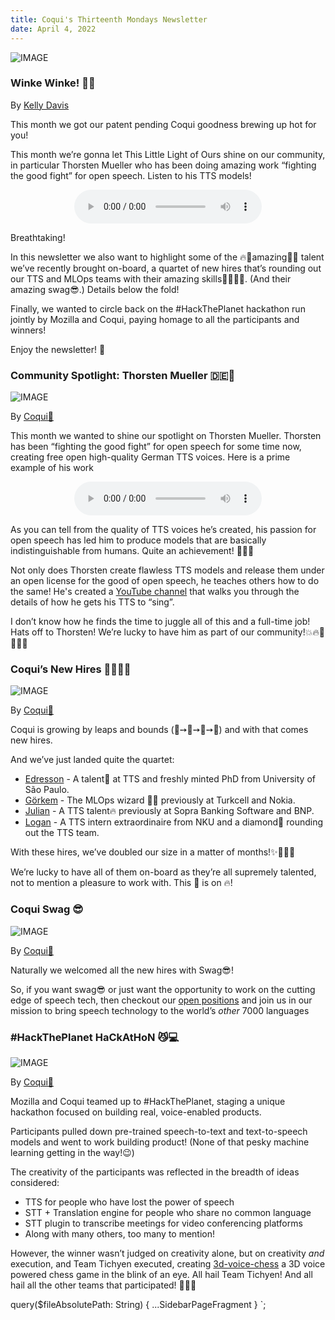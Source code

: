 ```yaml
---
title: Coqui's Thirteenth Mondays Newsletter
date: April 4, 2022
---
```



![IMAGE](../../data/images/newsletter/posts/logo-wordmark.png)

### Winke Winke! 👋🐸

By [Kelly Davis](https://github.com/kdavis-coqui)

This month we got our patent pending Coqui goodness brewing up hot for you!

This month we’re gonna let This Little Light of Ours shine on our community,
in particular Thorsten Mueller who has been doing amazing work “fighting the
good fight” for open speech. Listen to his TTS models!

<div align="center">
  <audio
    controls
    src="https://coqui-ai-public-data.s3.amazonaws.com/newsletter/audio/thorsten-on-berlin.wav"
  >
    Your browser does not support the
    <code>audio</code> element.
  </audio>
</div>

Breathtaking!

In this newsletter we also want to highlight some of the 🔥💯amazing💯🔥 talent
we’ve recently brought on-board, a quartet of new hires that’s rounding out our
TTS and MLOps teams with their amazing skills👏👏👏👏. (And their amazing swag😎.)
Details below the fold!

Finally, we wanted to circle back on the #HackThePlanet hackathon run jointly by
Mozilla and Coqui, paying homage to all the participants and winners!

Enjoy the newsletter! 🐸

### Community Spotlight: Thorsten Mueller 🇩🇪💬

![IMAGE](../../data/images/newsletter/posts/thorsten_mueller.jpeg)

By [Coqui🐸](https://github.com/coqui-ai)

This month we wanted to shine our spotlight on Thorsten Mueller. Thorsten has been
“fighting the good fight” for open speech for some time now, creating free open
high-quality German TTS voices. Here is a prime example of his work

<div align="center">
  <audio
    controls
    src="https://coqui-ai-public-data.s3.amazonaws.com/newsletter/audio/thorsten-on-berlin.wav"
  >
    Your browser does not support the
    <code>audio</code> element.
  </audio>
</div>

As you can tell from the quality of TTS voices he’s created, his passion for open
speech has led him to produce models that are basically indistinguishable from
humans. Quite an achievement! 👏👏👏

Not only does Thorsten create flawless TTS models and release them under an open
license for the good of open speech, he teaches others how to do the same!
He's created a [YouTube channel](https://www.youtube.com/c/ThorstenMueller/videos)
that walks you through the details of how he gets his TTS to “sing”.

I don’t know how he finds the time to juggle all of this and a full-time job! Hats
off to Thorsten! We’re lucky to have him as part of our community!💥🔥💯👏👏👏

### Coqui’s New Hires 🐸🐸🐸🐸

![IMAGE](../../data/images/newsletter/posts/welcome.jpg)

By [Coqui🐸](https://github.com/coqui-ai)

Coqui is growing by leaps and bounds (👶➙🧒➙🧑➙🦄) and with that comes new hires.

And we’ve just landed quite the quartet:

- [Edresson](https://github.com/Edresson) - A talent🧨 at TTS and freshly minted PhD from University of São Paulo.
- [Görkem](https://github.com/gorkemgoknar) - The MLOps wizard 🧙‍♂️ previously at Turkcell and Nokia.
- [Julian](https://github.com/WeberJulian) - A TTS talent🔥 previously at Sopra Banking Software and BNP.
- [Logan](https://github.com/loganhart420) - A TTS intern extraordinaire from NKU and a diamond💎 rounding out the TTS team.

With these hires, we’ve doubled our size in a matter of months!✨🧨🔥🔥

We’re lucky to have all of them on-board as they’re all supremely talented, not to
mention a pleasure to work with. This 🐸 is on 🔥!

### Coqui Swag 😎

![IMAGE](../../data/images/newsletter/posts/swag.png)

By [Coqui🐸](https://github.com/coqui-ai)

Naturally we welcomed all the new hires with Swag😎!

So, if you want swag😎 or just want the opportunity to work on the cutting edge of
speech tech, then checkout our [open positions](/jobs) and join us in our mission
to bring speech technology to the world’s _other_ 7000 languages

### &#35;HackThePlanet HaCkAtHoN 😼💻

![IMAGE](../../data/images/newsletter/posts/HackThePlanetv2.jpeg)

By [Coqui🐸](https://github.com/coqui-ai)

Mozilla and Coqui teamed up to #HackThePlanet, staging a unique hackathon focused
on building real, voice-enabled products.

Participants pulled down pre-trained speech-to-text and text-to-speech models and
went to work building product! (None of that pesky machine learning getting in
the way!😉)

The creativity of the participants was reflected in the breadth of ideas considered:

- TTS for people who have lost the power of speech
- STT + Translation engine for people who share no common language
- STT plugin to transcribe meetings for video conferencing platforms
- Along with many others, too many to mention!

However, the winner wasn’t judged on creativity alone, but on creativity _and_ execution,
and Team Tichyen executed, creating [3d-voice-chess](https://github.com/HarikalarKutusu/3d-voice-chess)
a 3D voice powered chess game in the blink of an eye. All hail Team Tichyen! And all
hail all the other teams that participated! 👏👏👏

<!-- markdownlint-enable line-length -->

  query($fileAbsolutePath: String) {
    ...SidebarPageFragment
  }
`;
